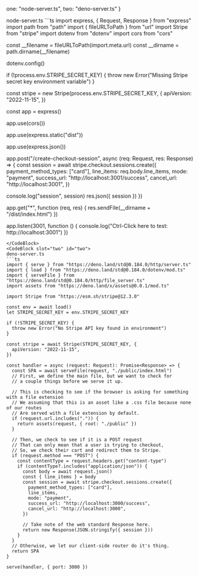 

  one: "node-server.ts",
  two: "deno-server.ts"
}

<MPADemo title="SPA Server Comparison" filenames={filenames}>
<CodeBlock slot="one" id="one">
node-server.ts
```ts
import express, { Request, Response } from "express"
import path from "path"
import { fileURLToPath } from "url"
import Stripe from "stripe"
import dotenv from "dotenv"
import cors from "cors"

const __filename = fileURLToPath(import.meta.url)
const __dirname = path.dirname(__filename)

dotenv.config()

if (!process.env.STRIPE_SECRET_KEY) {
  throw new Error("Missing Stripe secret key environment variable")
}

const stripe = new Stripe(process.env.STRIPE_SECRET_KEY, {
  apiVersion: "2022-11-15",
})

const app = express()

app.use(cors())

app.use(express.static("dist"))

app.use(express.json())

app.post("/create-checkout-session", async (req: Request, res: Response) => {
  const session = await stripe.checkout.sessions.create({
    payment_method_types: ["card"],
    line_items: req.body.line_items,
    mode: "payment",
    success_url: "http://localhost:3001/success",
    cancel_url: "http://localhost:3001",
  })

  console.log("session", session)
  res.json({ session })
})

app.get("*", function (req, res) {
  res.sendFile(__dirname + "/dist/index.html")
})

app.listen(3001, function () {
  console.log("Ctrl-Click here to test: http://localhost:3001")
})
```
</CodeBlock>
<CodeBlock slot="two" id="two">
deno-server.ts
```ts
import { serve } from "https://deno.land/std@0.184.0/http/server.ts"
import { load } from "https://deno.land/std@0.184.0/dotenv/mod.ts"
import { serveFile } from "https://deno.land/std@0.184.0/http/file_server.ts"
import assets from "https://deno.land/x/assets@0.0.1/mod.ts"

import Stripe from "https://esm.sh/stripe@12.3.0"

const env = await load()
let STRIPE_SECRET_KEY = env.STRIPE_SECRET_KEY

if (!STRIPE_SECRET_KEY) {
  throw new Error("No Stripe API key found in environment")
}

const stripe = await Stripe(STRIPE_SECRET_KEY, {
  apiVersion: "2022-11-15",
})

const handler = async (request: Request): Promise<Response> => {
  const SPA = await serveFile(request, "./public/index.html")
  // First, we define the main file, but we want to check for
  // a couple things before we serve it up.

  // This is checking to see if the browser is asking for something with a file extension
  // We assuming that this is an asset like a .css file because none of our routes
  // Are served with a file extension by default.
  if (request.url.includes(".")) {
    return assets(request, { root: "./public" })
  }

  // Then, we check to see if it is a POST request
  // That can only mean that a user is trying to checkout,
  // So, we check their cart and redirect them to Stripe.
  if (request.method === "POST") {
    const contentType = request.headers.get("content-type")
    if (contentType?.includes("application/json")) {
      const body = await request.json()
      const { line_items } = body
      const session = await stripe.checkout.sessions.create({
        payment_method_types: ["card"],
        line_items,
        mode: "payment",
        success_url: "http://localhost:3000/success",
        cancel_url: "http://localhost:3000",
      })

      // Take note of the web standard Response here.
      return new Response(JSON.stringify({ session }))
    }
  }
  // Otherwise, we let our client-side router do it's thing.
  return SPA
}

serve(handler, { port: 3000 })
```
</CodeBlock>
</MPADemo>